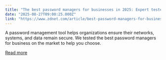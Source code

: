 ```yaml
---
title: "The best password managers for businesses in 2025: Expert tested"
date: "2025-08-27T09:00:25.000Z"
link: "https://www.zdnet.com/article/best-password-managers-for-business/"
---
```


A password management tool helps organizations ensure their networks, systems, and data remain secure. We tested the best password managers for business on the market to help you choose.

[Read more](https://www.zdnet.com/article/best-password-managers-for-business/)
